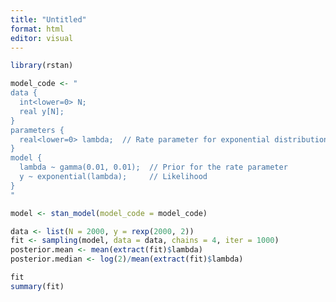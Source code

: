 ```yaml
---
title: "Untitled"
format: html
editor: visual
---
```


```r
library(rstan)
```

```r
model_code <- "
data {
  int<lower=0> N;
  real y[N];
}
parameters {
  real<lower=0> lambda;  // Rate parameter for exponential distribution
}
model {
  lambda ~ gamma(0.01, 0.01);  // Prior for the rate parameter
  y ~ exponential(lambda);     // Likelihood
}
"
```

```r
model <- stan_model(model_code = model_code)
```

```r
data <- list(N = 2000, y = rexp(2000, 2))
fit <- sampling(model, data = data, chains = 4, iter = 1000)
posterior.mean <- mean(extract(fit)$lambda)
posterior.median <- log(2)/mean(extract(fit)$lambda)
```

```r
fit
summary(fit)
```

